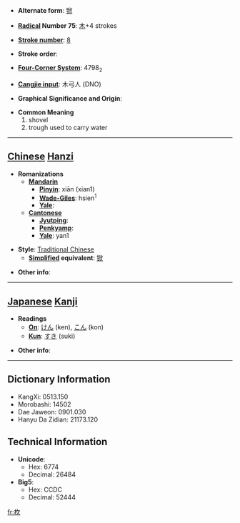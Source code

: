 * '''Alternate form''': [[锨]]

* '''[[Wiktionary:Chinese radical index| Radical]] Number 75''': [[Wiktionary:Chinese radical index 木|木]]+4 strokes

* '''[[Wiktionary:Chinese total strokes index|Stroke number]]''': [[Wiktionary:Chinese total strokes index 8|8]]

* '''Stroke order''': 

* '''[[Wiktionary:Chinese four corner index|Four-Corner System]]''': 4798<sub>2</sub>

* '''[[Wiktionary:Chinese Cangjie index|Cangjie input]]''': 木弓人 (DNO)

* '''Graphical Significance and Origin''': 

* '''Common Meaning'''
*#shovel
*# trough used to carry water


----

== [[Chinese]] [[Hanzi]] ==

* '''Romanizations'''
** '''[[Mandarin]]'''
*** '''[[Pinyin]]''': xiān (xian1)
*** '''[[Wade-Giles]]''': hsien<sup>1</sup>
*** '''[[Yale]]''': 
** '''[[Cantonese]]'''
*** '''[[Jyutping]]''':
*** '''[[Penkyamp]]''': 
*** '''[[Yale]]''': yan1

* '''Style''': [[Traditional Chinese]] 
** '''[[Simplified Chinese|Simplified]] equivalent''': [[锨]]

* '''Other info''': 

----

== [[Japanese]] [[Kanji]] ==

* '''Readings'''
** '''[[On]]''': [[けん]] (ken), [[こん]] (kon)
** '''[[Kun]]''': [[すき]] (suki)

* '''Other info''':  

----

== Dictionary Information ==

* KangXi: 0513.150
* Morobashi: 14502
* Dae Jaweon: 0901.030
* Hanyu Da Zidian: 21173.120

== Technical Information ==

* '''Unicode''':
** Hex: 6774
** Decimal: 26484
* '''Big5''':
** Hex: CCDC
** Decimal: 52444

[[fr:杴]]